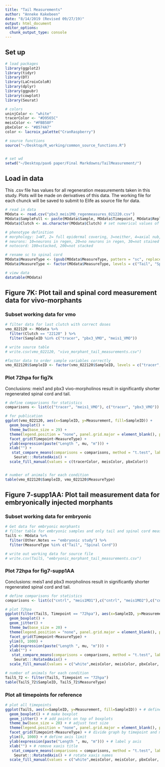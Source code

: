 ```yaml
---
title: "Tail Measurements"
author: "Anneke Kakebeen"
date: "8/14/2019 (Revised 09/27/19)"
output: html_document
editor_options: 
  chunk_output_type: console
---
```


## Set up 
```r

# load packages 
library(ggplot2)
library(tidyr)
library(DT)
library(LaCroixColoR)
library(dplyr)
library(ggpubr)
library(cowplot)
library(Seurat)

# colors 
uninjColor <- "white"
tracerColor <- "#D9565C"
meisColor <- "#FBB58F"
pbxColor <- "#B574A7"
color <- lacroix_palette("CranRaspberry")

# source functions
source("~/Desktop/R_working/common_source_functions.R")


# set wd
setwd("~/Desktop/pax6 paper/Final Markdowns/TailMeasurement/")

```

## Load in data
This .csv file has values for all regeneration measurements taken in this study. Plots will be made on derivatives of this data. The working file for each chunck will be saved to submit to Elife as source file for data. 
```r

# read in data
MOdata <- read.csv("pbx3_meis1MO_regenmeasures_021220.csv")
MOdata$SampleFull <- paste(MOdata$Sample, MOdata$Timepoint, MOdata$Replicate, MOdata$Clutch, sep = ".") # make column with sampleID
MOdata$Clutch <- as.character(MOdata$Clutch) # set numerical values of clutch as a character 

# phenotype definition
# morphology: 1=WT, 2= full epidermal covering, 3=neither, 4=axial nub, 5=axial no fin
# neurons: 10=neurons in regen, 20=no neurons in regen, 30=not stained
# notocord: 100=stacked, 200=not stacked

# rename sc to spinal cord
MOdata$MeasureType <- (gsub(MOdata$MeasureType, pattern = "sc", replacement = "Spinal Cord"))
MOdata$MeasureType <- factor(MOdata$MeasureType, levels = c("Tail", "Spinal Cord", "Spinal Cord_width")) # factor measurement type for plot 

# view data
datatable(MOdata)

```


## Figure 7K: Plot tail and spinal cord measurement data for vivo-morphants
### Subset working data for vmo
```r

# filter data for last clutch with correct doses
vmo_022120 <- MOdata %>%
  filter(Clutch == "22120" ) %>%
  filter(SampleID %in% c("tracer", "pbx3_VMO", "meis1_VMO"))

# write source table
# write.csv(vmo_022120, "vivo_morphant_tail_measurements.csv")

#factor data to order sample variables correctly
vmo_022120$SampleID <- factor(vmo_022120$SampleID, levels = c("tracer", "meis1_VMO", "pbx3_VMO"))
```

### Plot 72hpa for fig7k
Conclusions: meis1 and pbx3 vivo-morpholinos result in significantly shorter regenerated spinal cord and tail. 
```r

# define comparisons for statistics
comparisons <- list(c("tracer", "meis1_VMO"), c("tracer", "pbx3_VMO")) # define comparisons for statistics

# for publication
ggplot(vmo_022120, aes(x=SampleID, y=Measurement, fill=SampleID)) +
  geom_boxplot() +
  theme_bw(base_size = 29) +
  theme(legend.position = "none", panel.grid.major = element_blank(), panel.grid.minor = element_blank(), axis.text.x = element_text(colour = "black"), axis.text.y = element_text(colour = "black"), strip.background =element_rect(fill="white")) +
  facet_grid(Timepoint~MeasureType) +
  ylab(expression(paste("Length ", mu, "m"))) +
  xlab("") +
   stat_compare_means(comparisons = comparisons, method = "t.test", label = "p.signif") +
    Seurat:::RotatedAxis() +
  scale_fill_manual(values = c(tracerColor, meisColor, pbxColor))


# number of animals for each condition
table(vmo_022120$SampleID, vmo_022120$MeasureType)

```


## Figure 7-supp1AA: Plot tail measurement data for embryonically injected morphants
### Subset working data for embryonic
```r
 
# Get data for embryonic morphants
# filter table for embryonic samples and only tail and spinal cord measurements
TailS <- MOdata %>%
  filter(Other.Notes == "embryonic study") %>%
  filter(MeasureType %in% c("Tail", "Spinal Cord")) 

# write out working data for source file
# write.csv(TailS, "embryonic_morphant_tail_measurements.csv")
```

### Plot 72hpa for fig7-supp1AA 
Conclusions: meis1 and pbx3 morpholinos result in significantly shorter regenerated spinal cord and tail. 
```r
# define comparisons for statistics
comparisons <- list(c("cntrl", "meis1MO1"),c("cntrl", "meis1MO2"),c("cntrl", "pbx3MO1"),c("cntrl", "pbx3MO2")) 

# plot 72hpa
ggplot(filter(TailS, Timepoint == "72hpa"), aes(x=SampleID, y=Measurement, fill=SampleID)) +
  geom_boxplot() +
  geom_jitter() +
  theme_bw(base_size = 20) +
  theme(legend.position = "none", panel.grid.major = element_blank(), panel.grid.minor = element_blank(), axis.text.x = element_text(colour = "black"), axis.text.y = element_text(colour = "black")) +
  facet_grid(Timepoint~MeasureType) +
  ylim(0, 1000) +
  ylab(expression(paste("Length ", mu, "m"))) +
  xlab("") +
   stat_compare_means(comparisons = comparisons, method = "t.test", label.y = c(750, 825, 900, 975), label = "p.signif") +
    Seurat:::RotatedAxis() +
  scale_fill_manual(values = c("white",meisColor, meisColor, pbxColor, pbxColor))

# number of animals for each condition
TailS_72 <- filter(TailS, Timepoint == "72hpa")
table(TailS_72$SampleID, TailS_72$MeasureType)

```

### Plot all timepoints for reference
```r


# plot all timepoints
ggplot(TailS, aes(x=SampleID, y=Measurement, fill=SampleID)) + # define dataframe and paramters
  geom_boxplot() + # make boxplot
  geom_jitter() + # add points on top of boxplots
  theme_bw(base_size = 20) + # adjust text size
  theme(legend.position = "none", panel.grid.major = element_blank(), panel.grid.minor = element_blank()) + # adjust graph look (remove gridlines)
  facet_grid(Timepoint~MeasureType) + # divide graph by timepoint and measurement type
  ylim(0, 1000) + # define axis limit
  ylab(expression(paste("Length ", mu, "m"))) + # label y axis
  xlab("") + # remove xaxis title
   stat_compare_means(comparisons = comparisons, method = "t.test", label.y = c(750, 825, 900, 970), label = "p.signif") + # add statistical test
    Seurat:::RotatedAxis() + # rotate xaxis names
  scale_fill_manual(values = c("white",meisColor, meisColor, pbxColor, pbxColor)) # call fill colors


```



